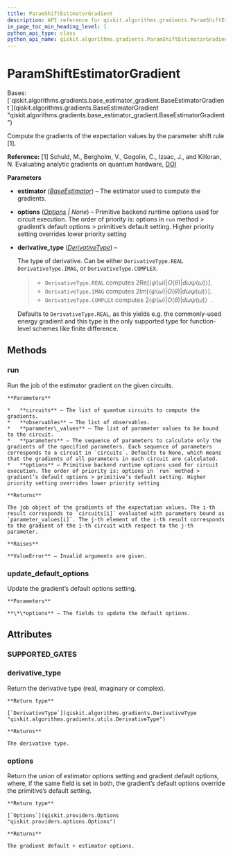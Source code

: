 ```yaml
---
title: ParamShiftEstimatorGradient
description: API reference for qiskit.algorithms.gradients.ParamShiftEstimatorGradient
in_page_toc_min_heading_level: 1
python_api_type: class
python_api_name: qiskit.algorithms.gradients.ParamShiftEstimatorGradient
---
```


# ParamShiftEstimatorGradient

<Class id="qiskit.algorithms.gradients.ParamShiftEstimatorGradient" isDedicatedPage={true} github="https://github.com/qiskit/qiskit/tree/stable/0.23/qiskit/algorithms/gradients/param_shift_estimator_gradient.py" signature="ParamShiftEstimatorGradient(estimator, options=None, derivative_type=DerivativeType.REAL)">
  Bases: [`qiskit.algorithms.gradients.base_estimator_gradient.BaseEstimatorGradient`](qiskit.algorithms.gradients.BaseEstimatorGradient "qiskit.algorithms.gradients.base_estimator_gradient.BaseEstimatorGradient")

  Compute the gradients of the expectation values by the parameter shift rule \[1].

  **Reference:** \[1] Schuld, M., Bergholm, V., Gogolin, C., Izaac, J., and Killoran, N. Evaluating analytic gradients on quantum hardware, [DOI](https://doi.org/10.1103/PhysRevA.99.032331)

  **Parameters**

  *   **estimator** ([*BaseEstimator*](qiskit.primitives.BaseEstimator "qiskit.primitives.BaseEstimator")) – The estimator used to compute the gradients.

  *   **options** ([*Options*](qiskit.providers.Options "qiskit.providers.Options") *| None*) – Primitive backend runtime options used for circuit execution. The order of priority is: options in `run` method > gradient’s default options > primitive’s default setting. Higher priority setting overrides lower priority setting

  *   **derivative\_type** ([*DerivativeType*](qiskit.algorithms.gradients.DerivativeType "qiskit.algorithms.gradients.DerivativeType")) –

      The type of derivative. Can be either `DerivativeType.REAL` `DerivativeType.IMAG`, or `DerivativeType.COMPLEX`.

      > *   `DerivativeType.REAL` computes $2 \mathrm{Re}[⟨ψ(ω)|O(θ)|dω ψ(ω)〉]$.
      > *   `DerivativeType.IMAG` computes $2 \mathrm{Im}[⟨ψ(ω)|O(θ)|dω ψ(ω)〉]$.
      > *   `DerivativeType.COMPLEX` computes $2 ⟨ψ(ω)|O(θ)|dω ψ(ω)〉$.

      Defaults to `DerivativeType.REAL`, as this yields e.g. the commonly-used energy gradient and this type is the only supported type for function-level schemes like finite difference.

  ## Methods

  ### run

  <Function id="qiskit.algorithms.gradients.ParamShiftEstimatorGradient.run" name="run" signature="ParamShiftEstimatorGradient.run(circuits, observables, parameter_values, parameters=None, **options)">
    Run the job of the estimator gradient on the given circuits.

    **Parameters**

    *   **circuits** – The list of quantum circuits to compute the gradients.
    *   **observables** – The list of observables.
    *   **parameter\_values** – The list of parameter values to be bound to the circuit.
    *   **parameters** – The sequence of parameters to calculate only the gradients of the specified parameters. Each sequence of parameters corresponds to a circuit in `circuits`. Defaults to None, which means that the gradients of all parameters in each circuit are calculated.
    *   **options** – Primitive backend runtime options used for circuit execution. The order of priority is: options in `run` method > gradient’s default options > primitive’s default setting. Higher priority setting overrides lower priority setting

    **Returns**

    The job object of the gradients of the expectation values. The i-th result corresponds to `circuits[i]` evaluated with parameters bound as `parameter_values[i]`. The j-th element of the i-th result corresponds to the gradient of the i-th circuit with respect to the j-th parameter.

    **Raises**

    **ValueError** – Invalid arguments are given.
  </Function>

  ### update\_default\_options

  <Function id="qiskit.algorithms.gradients.ParamShiftEstimatorGradient.update_default_options" name="update_default_options" signature="ParamShiftEstimatorGradient.update_default_options(**options)">
    Update the gradient’s default options setting.

    **Parameters**

    **\*\*options** – The fields to update the default options.
  </Function>

  ## Attributes

  ### SUPPORTED\_GATES

  <Attribute id="qiskit.algorithms.gradients.ParamShiftEstimatorGradient.SUPPORTED_GATES" name="SUPPORTED_GATES" attributeValue="= ['x', 'y', 'z', 'h', 'rx', 'ry', 'rz', 'p', 'cx', 'cy', 'cz', 'ryy', 'rxx', 'rzz', 'rzx']" />

  ### derivative\_type

  <Attribute id="qiskit.algorithms.gradients.ParamShiftEstimatorGradient.derivative_type" name="derivative_type">
    Return the derivative type (real, imaginary or complex).

    **Return type**

    [`DerivativeType`](qiskit.algorithms.gradients.DerivativeType "qiskit.algorithms.gradients.utils.DerivativeType")

    **Returns**

    The derivative type.
  </Attribute>

  ### options

  <Attribute id="qiskit.algorithms.gradients.ParamShiftEstimatorGradient.options" name="options">
    Return the union of estimator options setting and gradient default options, where, if the same field is set in both, the gradient’s default options override the primitive’s default setting.

    **Return type**

    [`Options`](qiskit.providers.Options "qiskit.providers.options.Options")

    **Returns**

    The gradient default + estimator options.
  </Attribute>
</Class>

